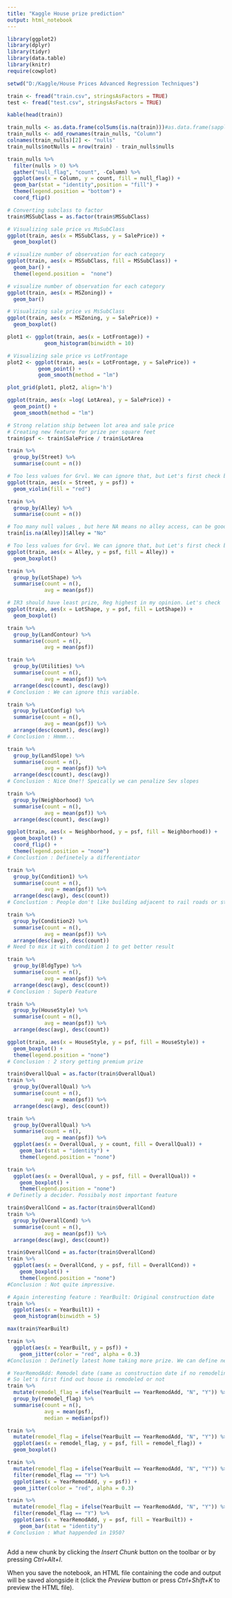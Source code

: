```yaml
---
title: "Kaggle House prize prediction"
output: html_notebook
---
```


```r
library(ggplot2)
library(dplyr)
library(tidyr)
library(data.table)
library(knitr)
require(cowplot)
```

```r
setwd("D:/Kaggle/House Prices Advanced Regression Techniques")
```

```r
train <- fread("train.csv", stringsAsFactors = TRUE)
test <- fread("test.csv", stringsAsFactors = TRUE)
```

```r
kable(head(train))
```

```r
train_nulls <- as.data.frame(colSums(is.na(train)))#as.data.frame(sapply(X = train, FUN = function(x) sum(is.na(x))))
train_nulls <- add_rownames(train_nulls, "Column")
colnames(train_nulls)[2] <- "nulls"
train_nulls$notNulls = nrow(train) - train_nulls$nulls
```

```r
train_nulls %>%
  filter(nulls > 0) %>%
  gather("null_flag", "count", -Column) %>%
  ggplot(aes(x = Column, y = count, fill = null_flag)) +
  geom_bar(stat = "identity",position = "fill") +
  theme(legend.position = "bottom") +
  coord_flip()
```

```r
# Converting subclass to factor
train$MSSubClass = as.factor(train$MSSubClass)
```

```r
# Visualizing sale price vs MsSubClass
ggplot(train, aes(x = MSSubClass, y = SalePrice)) +
  geom_boxplot()
```

```r
# visualize number of observation for each category
ggplot(train, aes(x = MSSubClass, fill = MSSubClass)) +
  geom_bar() +
  theme(legend.position =  "none")
```

```r
# visualize number of observation for each category
ggplot(train, aes(x = MSZoning)) +
  geom_bar()
```

```r
# Visualizing sale price vs MsSubClass
ggplot(train, aes(x = MSZoning, y = SalePrice)) +
  geom_boxplot()
```

```r

plot1 <- ggplot(train, aes(x = LotFrontage)) +
            geom_histogram(binwidth = 10) 

# Visualizing sale price vs LotFrontage
plot2 <- ggplot(train, aes(x = LotFrontage, y = SalePrice)) +
          geom_point() +
          geom_smooth(method = "lm") 

plot_grid(plot1, plot2, align='h')

```
```r
ggplot(train, aes(x =log( LotArea), y = SalePrice)) +
  geom_point() +
  geom_smooth(method = "lm")
```

```r
# Strong relation ship between lot area and sale price
# Creating new feature for prize per square feet
train$psf <- train$SalePrice / train$LotArea
```

```r
train %>%
  group_by(Street) %>%
  summarise(count = n())
```

```r
# Too less values for Grvl. We can ignore that, but Let's first check box-plot if gravel can explain outliers?
ggplot(train, aes(x = Street, y = psf)) +
  geom_violin(fill = "red")
```

```r
train %>%
  group_by(Alley) %>%
  summarise(count = n())
```

```r
# Too many null values , but here NA means no alley access, can be good feature. Let's change value for that.
train[is.na(Alley)]$Alley = "No"
```

```r
# Too less values for Grvl. We can ignore that, but Let's first check box-plot if gravel can explain outliers?
ggplot(train, aes(x = Alley, y = psf, fill = Alley)) +
  geom_boxplot()
```

```r
train %>%
  group_by(LotShape) %>%
  summarise(count = n(),
            avg = mean(psf))
```

```r
# IR3 should have least prize, Reg highest in my opinion. Let's check
ggplot(train, aes(x = LotShape, y = psf, fill = LotShape)) +
  geom_boxplot()
```

```r
train %>%
  group_by(LandContour) %>%
  summarise(count = n(),
            avg = mean(psf))
```

```r
train %>%
  group_by(Utilities) %>%
  summarise(count = n(),
            avg = mean(psf)) %>%
  arrange(desc(count), desc(avg))
# Conclusion : We can ignore this variable.
```

```r
train %>%
  group_by(LotConfig) %>%
  summarise(count = n(),
            avg = mean(psf)) %>%
  arrange(desc(count), desc(avg))
# Conclusion : Hmmm...
```

```r
train %>%
  group_by(LandSlope) %>%
  summarise(count = n(),
            avg = mean(psf)) %>%
  arrange(desc(count), desc(avg))
# Conclusion : Nice One!! Speically we can penalize Sev slopes
```

```r
train %>%
  group_by(Neighborhood) %>%
  summarise(count = n(),
            avg = mean(psf)) %>%
  arrange(desc(count), desc(avg))
```

```r
ggplot(train, aes(x = Neighborhood, y = psf, fill = Neighborhood)) +
  geom_boxplot() +
  coord_flip() +
  theme(legend.position = "none")
# Conclustion : Definetely a differentiator
```

```r
train %>%
  group_by(Condition1) %>%
  summarise(count = n(),
            avg = mean(psf)) %>%
  arrange(desc(avg), desc(count))
# Conclustion : People don't like building adjacent to rail roads or streets.
```

```r
train %>%
  group_by(Condition2) %>%
  summarise(count = n(),
            avg = mean(psf)) %>%
  arrange(desc(avg), desc(count))
# Need to mix it with condition 1 to get better result
```

```r
train %>%
  group_by(BldgType) %>%
  summarise(count = n(),
            avg = mean(psf)) %>%
  arrange(desc(avg), desc(count)) 
# Conclusion : Superb Feature
```

```r
train %>%
  group_by(HouseStyle) %>%
  summarise(count = n(),
            avg = mean(psf)) %>%
  arrange(desc(avg), desc(count)) 
```

```r
ggplot(train, aes(x = HouseStyle, y = psf, fill = HouseStyle)) +
  geom_boxplot() +
  theme(legend.position = "none")
# Conclusion : 2 story getting premium prize
```

```r
train$OverallQual = as.factor(train$OverallQual)
train %>%
  group_by(OverallQual) %>%
  summarise(count = n(),
            avg = mean(psf)) %>%
  arrange(desc(avg), desc(count)) 
```

```r
train %>%
  group_by(OverallQual) %>%
  summarise(count = n(),
            avg = mean(psf)) %>%
  ggplot(aes(x = OverallQual, y = count, fill = OverallQual)) +
    geom_bar(stat = "identity") +
    theme(legend.position = "none")
```

```r
train %>%
  ggplot(aes(x = OverallQual, y = psf, fill = OverallQual)) +
    geom_boxplot() +
    theme(legend.position = "none")
# Definetly a decider. Possibaly most important feature
```

```r
train$OverallCond = as.factor(train$OverallCond)
train %>%
  group_by(OverallCond) %>%
  summarise(count = n(),
            avg = mean(psf)) %>%
  arrange(desc(avg), desc(count)) 
```

```r
train$OverallCond = as.factor(train$OverallCond)
train %>%
  ggplot(aes(x = OverallCond, y = psf, fill = OverallCond)) +
    geom_boxplot() +
    theme(legend.position = "none")
#Conclusion : Not quite impressive.
```

```r
# Again interesting feature : YearBuilt: Original construction date
train %>%
  ggplot(aes(x = YearBuilt)) +
  geom_histogram(binwidth = 5)
```

```r
max(train$YearBuilt)
```

```r
train %>%
  ggplot(aes(x = YearBuilt, y = psf)) +
    geom_jitter(color = "red", alpha = 0.3)
#Conclusion : Definetly latest home taking more prize. We can define new continous variable HouseAge
```

```r
# YearRemodAdd: Remodel date (same as construction date if no remodeling or additions)
# So let's first find out house is remodeled or not
train %>%
  mutate(remodel_flag = ifelse(YearBuilt == YearRemodAdd, "N", "Y")) %>%
  group_by(remodel_flag) %>%
  summarise(count = n(),
            avg = mean(psf),
            median = median(psf))

```

```r
train %>%
  mutate(remodel_flag = ifelse(YearBuilt == YearRemodAdd, "N", "Y")) %>%
  ggplot(aes(x = remodel_flag, y = psf, fill = remodel_flag)) +
  geom_boxplot()
```

```r
train %>%
  mutate(remodel_flag = ifelse(YearBuilt == YearRemodAdd, "N", "Y")) %>%
  filter(remodel_flag == "Y") %>%
  ggplot(aes(x = YearRemodAdd, y = psf)) +
  geom_jitter(color = "red", alpha = 0.3)
```

```r
train %>%
  mutate(remodel_flag = ifelse(YearBuilt == YearRemodAdd, "N", "Y")) %>%
  filter(remodel_flag == "Y") %>%
  ggplot(aes(x = YearRemodAdd, y = psf, fill = YearBuilt)) +
    geom_bar(stat = "identity")
# Conclusion : What happended in 1950?

```

```r

```





Add a new chunk by clicking the *Insert Chunk* button on the toolbar or by pressing *Ctrl+Alt+I*.

When you save the notebook, an HTML file containing the code and output will be saved alongside it (click the *Preview* button or press *Ctrl+Shift+K* to preview the HTML file).
